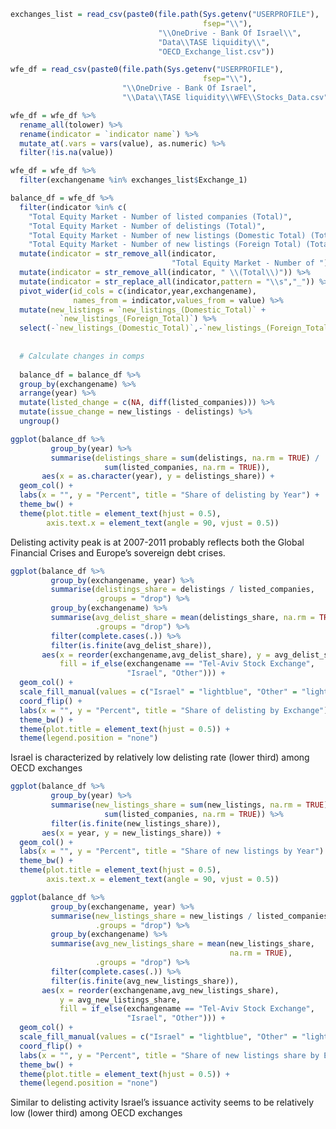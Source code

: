 
```r

exchanges_list = read_csv(paste0(file.path(Sys.getenv("USERPROFILE"),
                                           fsep="\\"),
                                 "\\OneDrive - Bank Of Israel\\",
                                 "Data\\TASE liquidity\\",
                                 "OECD_Exchange_list.csv"))

wfe_df = read_csv(paste0(file.path(Sys.getenv("USERPROFILE"),
                                           fsep="\\"),
                         "\\OneDrive - Bank Of Israel",
                         "\\Data\\TASE liquidity\\WFE\\Stocks_Data.csv"))

wfe_df = wfe_df %>%
  rename_all(tolower) %>% 
  rename(indicator = `indicator name`) %>% 
  mutate_at(.vars = vars(value), as.numeric) %>% 
  filter(!is.na(value))

wfe_df = wfe_df %>% 
  filter(exchangename %in% exchanges_list$Exchange_1)

```



```r

balance_df = wfe_df %>% 
  filter(indicator %in% c(
    "Total Equity Market - Number of listed companies (Total)",
    "Total Equity Market - Number of delistings (Total)",
    "Total Equity Market - Number of new listings (Domestic Total) (Total)",
    "Total Equity Market - Number of new listings (Foreign Total) (Total)")) %>% 
  mutate(indicator = str_remove_all(indicator,
                                    "Total Equity Market - Number of ")) %>% 
  mutate(indicator = str_remove_all(indicator, " \\(Total\\)")) %>% 
  mutate(indicator = str_replace_all(indicator,pattern = "\\s","_")) %>% 
  pivot_wider(id_cols = c(indicator,year,exchangename),
              names_from = indicator,values_from = value) %>% 
  mutate(new_listings = `new_listings_(Domestic_Total)` + 
           `new_listings_(Foreign_Total)`) %>% 
  select(-`new_listings_(Domestic_Total)`,-`new_listings_(Foreign_Total)`) 
  
  
  # Calculate changes in comps
  
  balance_df = balance_df %>% 
  group_by(exchangename) %>% 
  arrange(year) %>% 
  mutate(listed_change = c(NA, diff(listed_companies))) %>% 
  mutate(issue_change = new_listings - delistings) %>% 
  ungroup()

```


\subsection{Delistings}


```r

ggplot(balance_df %>% 
         group_by(year) %>% 
         summarise(delistings_share = sum(delistings, na.rm = TRUE) /
                     sum(listed_companies, na.rm = TRUE)),
       aes(x = as.character(year), y = delistings_share)) + 
  geom_col() + 
  labs(x = "", y = "Percent", title = "Share of delisting by Year") + 
  theme_bw() + 
  theme(plot.title = element_text(hjust = 0.5),
        axis.text.x = element_text(angle = 90, vjust = 0.5))

```

Delisting activity peak is at 2007-2011 probably reflects both the Global Financial Crises and Europe's sovereign debt crises.


```r

ggplot(balance_df %>% 
         group_by(exchangename, year) %>% 
         summarise(delistings_share = delistings / listed_companies,
                   .groups = "drop") %>% 
         group_by(exchangename) %>% 
         summarise(avg_delist_share = mean(delistings_share, na.rm = TRUE),
                   .groups = "drop") %>% 
         filter(complete.cases(.)) %>% 
         filter(is.finite(avg_delist_share)),
       aes(x = reorder(exchangename,avg_delist_share), y = avg_delist_share,
           fill = if_else(exchangename == "Tel-Aviv Stock Exchange",
                          "Israel", "Other"))) + 
  geom_col() + 
  scale_fill_manual(values = c("Israel" = "lightblue", "Other" = "lightgrey")) + 
  coord_flip() + 
  labs(x = "", y = "Percent", title = "Share of delisting by Exchange") + 
  theme_bw() + 
  theme(plot.title = element_text(hjust = 0.5)) + 
  theme(legend.position = "none")

```

Israel is characterized by relatively low delisting rate (lower third) among OECD exchanges
 
\subsection{Issues}


```r

ggplot(balance_df %>% 
         group_by(year) %>% 
         summarise(new_listings_share = sum(new_listings, na.rm = TRUE) /
                     sum(listed_companies, na.rm = TRUE)) %>% 
         filter(is.finite(new_listings_share)),
       aes(x = year, y = new_listings_share)) + 
  geom_col() + 
  labs(x = "", y = "Percent", title = "Share of new listings by Year") + 
  theme_bw() + 
  theme(plot.title = element_text(hjust = 0.5),
        axis.text.x = element_text(angle = 90, vjust = 0.5))

```


```r

ggplot(balance_df %>% 
         group_by(exchangename, year) %>% 
         summarise(new_listings_share = new_listings / listed_companies,
                   .groups = "drop") %>% 
         group_by(exchangename) %>% 
         summarise(avg_new_listings_share = mean(new_listings_share,
                                                 na.rm = TRUE),
                   .groups = "drop") %>% 
         filter(complete.cases(.)) %>% 
         filter(is.finite(avg_new_listings_share)),
       aes(x = reorder(exchangename,avg_new_listings_share),
           y = avg_new_listings_share,
           fill = if_else(exchangename == "Tel-Aviv Stock Exchange",
                          "Israel", "Other"))) + 
  geom_col() + 
  scale_fill_manual(values = c("Israel" = "lightblue", "Other" = "lightgrey")) + 
  coord_flip() + 
  labs(x = "", y = "Percent", title = "Share of new listings share by Exchange") + 
  theme_bw() + 
  theme(plot.title = element_text(hjust = 0.5)) + 
  theme(legend.position = "none")

```

Similar to delisting activity Israel's issuance activity seems to be relatively low (lower third) among OECD exchanges
